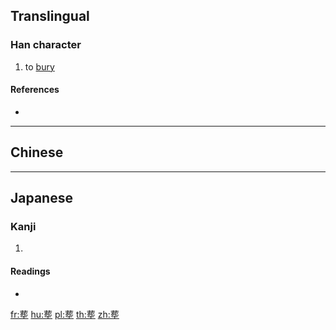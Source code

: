 {{character info/new}}
{{also|葬}}
==Translingual==

===Han character===
{{Han char|rn=32|rad=土|as=10|sn=13|four=|canj=TMPG|ids=⿳艹死土}}

# to [[bury]]

====References====
* {{Han ref|kx=0236.100|dkj=05350|dj=0474.030|hdz=10460.030|uh=585F|ud=22623}}

----

==Chinese==
{{zh-see|葬|v}}

----

==Japanese==

===Kanji===
{{ja-kanji|grade=|rs=土10}}

# {{defn|lang=ja|sort=土10}}

====Readings====
* {{ja-readings|on=[[そう]] (sō)|kun=[[ほうむうる]] (houmuuru)}}

[[fr:塟]]
[[hu:塟]]
[[pl:塟]]
[[th:塟]]
[[zh:塟]]